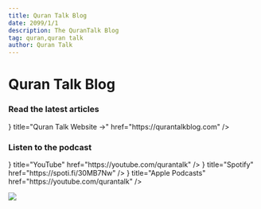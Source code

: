 ```yaml
---
title: Quran Talk Blog
date: 2099/1/1
description: The QuranTalk Blog
tag: quran,quran talk
author: Quran Talk
---
```


# Quran Talk Blog



### Read the latest articles

<Cards>
<Card icon={<GlobeIcon />} title="Quran Talk Website →" href="https://qurantalkblog.com" />
</Cards>

### Listen to the podcast

<Cards>
<Card icon={<MonitorPlayIcon />} title="YouTube" href="https://youtube.com/qurantalk" />
<Card icon={<ListMusicIcon />} title="Spotify" href="https://spoti.fi/30MB7Nw" />
<Card icon={<AudioLinesIcon />} title="Apple Podcasts" href="https://youtube.com/qurantalk" />
</Cards>

![](https://qurantalkblog.com/wp-content/uploads/2020/07/cropped-applogo.png)